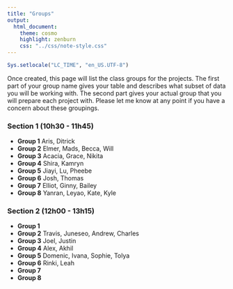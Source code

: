 ```yaml
---
title: "Groups"
output:
  html_document:
    theme: cosmo
    highlight: zenburn
    css: "../css/note-style.css"
---
```


```r
Sys.setlocale("LC_TIME", "en_US.UTF-8")
```

Once created, this page will list the class groups for the projects.
The first part of your group name gives your table and describes what
subset of data you will be working with. The second part gives your
actual group that you will prepare each project with. Please let me 
know at any point if you have a concern about these groupings.

### Section 1 (10h30 - 11h45)

- **Group 1** Aris, Ditrick
- **Group 2** Elmer, Mads, Becca, Will
- **Group 3** Acacia, Grace, Nikita
- **Group 4** Shira, Kamryn
- **Group 5** Jiayi, Lu, Pheebe
- **Group 6** Josh, Thomas
- **Group 7** Elliot, Ginny, Bailey
- **Group 8** Yanran, Leyao, Kate, Kyle


### Section 2 (12h00 - 13h15)

- **Group 1** 
- **Group 2** Travis, Juneseo, Andrew, Charles
- **Group 3** Joel, Justin
- **Group 4** Alex, Akhil
- **Group 5** Domenic, Ivana, Sophie, Tolya
- **Group 6** Rinki, Leah
- **Group 7**
- **Group 8**